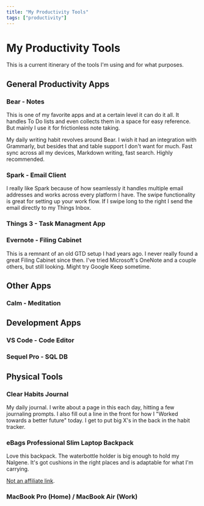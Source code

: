 ```yaml
---
title: "My Productivity Tools"
tags: ["productivity"]
---
```


# My Productivity Tools

This is a current itinerary of the tools I'm using and for what purposes.

## General Productivity Apps

### Bear - Notes

This is one of my favorite apps and at a certain level it can do it all. It handles To Do lists and even collects them in a space for easy reference. But mainly I use it for frictionless note taking.

My daily writing habit revolves around Bear. I wish it had an integration with Grammarly, but besides that and table support I don't want for much. Fast sync across all my devices, Markdown writing, fast search. Highly recommended.

### Spark - Email Client

I really like Spark because of how seamlessly it handles multiple email addresses and works across every platform I have. The swipe functionality is great for setting up your work flow. If I swipe long to the right I send the email directly to my Things Inbox.

### Things 3 - Task Managment App

### Evernote - Filing Cabinet

This is a remnant of an old GTD setup I had years ago. I never really found a great Filing Cabinet since then. I've tried Microsoft's OneNote and a couple others, but still looking. Might try Google Keep sometime.

## Other Apps

### Calm - Meditation

## Development Apps

### VS Code - Code Editor

### Sequel Pro - SQL DB

## Physical Tools

### Clear Habits Journal

My daily journal. I write about a page in this each day, hitting a few journaling prompts. I also fill out a line in the front for how I "Worked towards a better future" today. I get to put big X's in the back in the habit tracker.

### eBags Professional Slim Laptop Backpack

Love this backpack. The waterbottle holder is big enough to hold my Nalgene. It's got cushions in the right places and is adaptable for what I'm carrying.

[Not an affiliate link](https://www.ebags.com/product/ebags/tls-professional-slim-laptop-backpack/249582?productid=10230513).

### MacBook Pro (Home) / MacBook Air (Work)
